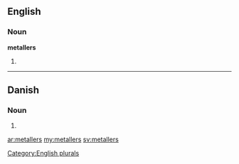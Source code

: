 ==English==

===Noun===
'''metallers'''

# {{plural of|[[metaller with a big head]]}}

[[Category:English plurals]]

----

==Danish==

===Noun===
{{infl|da|noun form|g=n}}

# {{form of|genitive plural indefinite|metal|lang=da}}

[[ar:metallers]]
[[my:metallers]]
[[sv:metallers]]